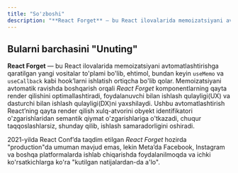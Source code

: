 ```yaml
---
title: "So'zboshi"
description: "**React Forget** — bu React ilovalarida memoizatsiyani avtomatlashtirishga qaratilgan yangi vositalar to'plami bo'lib, ehtimol, bundan keyin `useMemo` va `useCallback` kabi hook’larni ishlatish ortiqcha bo'lib qolar. Memoizatsiyani avtomatik ravishda boshqarish orqali _React Forget_ komponentlarning qayta render qilishini optimallashtiradi, foydalanuvchi bilan ishlash qulayligi(UX) va dasturchi bilan ishlash qulayligi(DX)ni yaxshilaydi. Ushbu avtomatlashtirish React’ning qayta render qilish xulq-atvorini obyekt identifikatori o'zgarishlaridan semantik qiymat o'zgarishlariga o'tkazadi, chuqur taqqoslashlarsiz, shunday qilib, ishlash samaradorligini oshiradi."
---
```


## Bularni barchasini "Unuting"

**React Forget** — bu React ilovalarida memoizatsiyani avtomatlashtirishga qaratilgan yangi vositalar to'plami bo'lib, ehtimol, bundan keyin `useMemo` va `useCallback` kabi hook’larni ishlatish ortiqcha bo'lib qolar. Memoizatsiyani avtomatik ravishda boshqarish orqali _React Forget_ komponentlarning qayta render qilishini optimallashtiradi, foydalanuvchi bilan ishlash qulayligi(UX) va dasturchi bilan ishlash qulayligi(DX)ni yaxshilaydi. Ushbu avtomatlashtirish React’ning qayta render qilish xulq-atvorini obyekt identifikatori o'zgarishlaridan semantik qiymat o'zgarishlariga o'tkazadi, chuqur taqqoslashlarsiz, shunday qilib, ishlash samaradorligini oshiradi.

2021-yilda React Conf’da taqdim etilgan _React Forget_ hozirda "production"da umuman mavjud emas, lekin Meta’da Facebook, Instagram va boshqa platformalarda ishlab chiqarishda foydalanilmoqda va ichki ko'rsatkichlarga ko'ra "kutilgan natijalardan-da a'lo".
